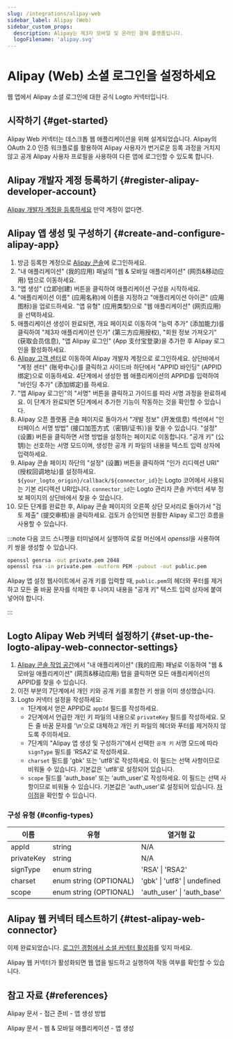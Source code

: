 ```yaml
---
slug: /integrations/alipay-web
sidebar_label: Alipay (Web)
sidebar_custom_props:
  description: Alipay는 제3자 모바일 및 온라인 결제 플랫폼입니다.
  logoFilename: 'alipay.svg'
---
```



# Alipay (Web) 소셜 로그인을 설정하세요

웹 앱에서 Alipay 소셜 로그인에 대한 공식 Logto 커넥터입니다.

<GuideTip />

## 시작하기 \{#get-started}

Alipay Web 커넥터는 데스크톱 웹 애플리케이션을 위해 설계되었습니다. Alipay의 OAuth 2.0 인증 워크플로를 활용하여 Alipay 사용자가 번거로운 등록 과정을 거치지 않고 공개 Alipay 사용자 프로필을 사용하여 다른 앱에 로그인할 수 있도록 합니다.

## Alipay 개발자 계정 등록하기 \{#register-alipay-developer-account}

[Alipay 개발자 계정을 등록하세요](https://certifyweb.alipay.com/certify/reg/guide#/) 만약 계정이 없다면.

## Alipay 앱 생성 및 구성하기 \{#create-and-configure-alipay-app}

1. 방금 등록한 계정으로 [Alipay 콘솔](https://open.alipay.com/)에 로그인하세요.
2. "내 애플리케이션" (我的应用) 패널의 "웹 & 모바일 애플리케이션" (网页&移动应用) 탭으로 이동하세요.
3. "앱 생성" (立即创建) 버튼을 클릭하여 애플리케이션 구성을 시작하세요.
4. "애플리케이션 이름" (应用名称)에 이름을 지정하고 "애플리케이션 아이콘" (应用图标)을 업로드하세요. "앱 유형" (应用类型)으로 "웹 애플리케이션" (网页应用)을 선택하세요.
5. 애플리케이션 생성이 완료되면, 개요 페이지로 이동하여 "능력 추가" (添加能力)를 클릭하여 "제3자 애플리케이션 인가" (第三方应用授权), "회원 정보 가져오기" (获取会员信息), "앱 Alipay 로그인" (App 支付宝登录)을 추가한 후 Alipay 로그인을 활성화하세요.
6. [Alipay 고객 센터](https://b.alipay.com/index2.htm)로 이동하여 Alipay 개발자 계정으로 로그인하세요. 상단바에서 "계정 센터" (账号中心)를 클릭하고 사이드바 하단에서 "APPID 바인딩" (APPID 绑定)으로 이동하세요. 4단계에서 생성한 웹 애플리케이션의 APPID를 입력하여 "바인딩 추가" (添加绑定)를 하세요.
7. "앱 Alipay 로그인"의 "서명" 버튼을 클릭하고 가이드를 따라 서명 과정을 완료하세요. 이 단계가 완료되면 5단계에서 추가한 기능이 작동하는 것을 확인할 수 있습니다.
8. Alipay 오픈 플랫폼 콘솔 페이지로 돌아가서 "개발 정보" (开发信息) 섹션에서 "인터페이스 서명 방법" (接口加签方式（密钥/证书）)을 찾을 수 있습니다. "설정" (设置) 버튼을 클릭하면 서명 방법을 설정하는 페이지로 이동합니다. "공개 키" (公钥)는 선호하는 서명 모드이며, 생성한 공개 키 파일의 내용을 텍스트 입력 상자에 입력하세요.
9. Alipay 콘솔 페이지 하단의 "설정" (设置) 버튼을 클릭하여 "인가 리디렉션 URI" (授权回调地址)를 설정하세요. `${your_logto_origin}/callback/${connector_id}`는 Logto 코어에서 사용되는 기본 리디렉션 URI입니다. `connector_id`는 Logto 관리자 콘솔 커넥터 세부 정보 페이지의 상단바에서 찾을 수 있습니다.
10. 모든 단계를 완료한 후, Alipay 콘솔 페이지의 오른쪽 상단 모서리로 돌아가서 "검토 제출" (提交审核)을 클릭하세요. 검토가 승인되면 원활한 Alipay 로그인 흐름을 사용할 수 있습니다.

:::note
다음 코드 스니펫을 터미널에서 실행하여 로컬 머신에서 *openssl*을 사용하여 키 쌍을 생성할 수 있습니다.

```bash
openssl genrsa -out private.pem 2048
openssl rsa -in private.pem -outform PEM -pubout -out public.pem
```

Alipay 앱 설정 웹사이트에서 공개 키를 입력할 때, `public.pem`의 헤더와 푸터를 제거하고 모든 줄 바꿈 문자를 삭제한 후 나머지 내용을 "공개 키" 텍스트 입력 상자에 붙여넣어야 합니다.

:::

## Logto Alipay Web 커넥터 설정하기 \{#set-up-the-logto-alipay-web-connector-settings}

1. [Alipay 콘솔 작업 공간](https://open.alipay.com/dev/workspace)에서 "내 애플리케이션" (我的应用) 패널로 이동하여 "웹 & 모바일 애플리케이션" (网页&移动应用) 탭을 클릭하면 모든 애플리케이션의 APPID를 찾을 수 있습니다.
2. 이전 부분의 7단계에서 개인 키와 공개 키를 포함한 키 쌍을 이미 생성했습니다.
3. Logto 커넥터 설정을 작성하세요:
   - 1단계에서 얻은 APPID로 `appId` 필드를 작성하세요.
   - 2단계에서 언급한 개인 키 파일의 내용으로 `privateKey` 필드를 작성하세요. 모든 줄 바꿈 문자를 '\n'으로 대체하고 개인 키 파일의 헤더와 푸터를 제거하지 않도록 주의하세요.
   - 7단계의 "Alipay 앱 생성 및 구성하기"에서 선택한 `공개 키` 서명 모드에 따라 `signType` 필드를 'RSA2'로 작성하세요.
   - `charset` 필드를 'gbk' 또는 'utf8'로 작성하세요. 이 필드는 선택 사항이므로 비워둘 수 있습니다. 기본값은 'utf8'로 설정되어 있습니다.
   - `scope` 필드를 'auth_base' 또는 'auth_user'로 작성하세요. 이 필드는 선택 사항이므로 비워둘 수 있습니다. 기본값은 'auth_user'로 설정되어 있습니다. [차이점](https://opendocs.alipay.com/fw/api/105942)을 확인할 수 있습니다.

### 구성 유형 \{#config-types}

| 이름       | 유형                   | 열거형 값                    |
| ---------- | ---------------------- | ---------------------------- |
| appId      | string                 | N/A                          |
| privateKey | string                 | N/A                          |
| signType   | enum string            | 'RSA' \| 'RSA2'              |
| charset    | enum string (OPTIONAL) | 'gbk' \| 'utf8' \| undefined |
| scope      | enum string (OPTIONAL) | 'auth_user' \| 'auth_base'   |

## Alipay 웹 커넥터 테스트하기 \{#test-alipay-web-connector}

이제 완료되었습니다. [로그인 경험에서 소셜 커넥터 활성화](/connectors/social-connectors/#enable-social-sign-in)를 잊지 마세요.

Alipay 웹 커넥터가 활성화되면 웹 앱을 빌드하고 실행하여 작동 여부를 확인할 수 있습니다.

## 참고 자료 \{#references}

<Url href="https://opendocs.alipay.com/support/01rau6">Alipay 문서 - 접근 준비 - 앱 생성 방법</Url>

<Url href="https://opendocs.alipay.com/open/200/105310">
  Alipay 문서 - 웹 & 모바일 애플리케이션 - 앱 생성
</Url>
